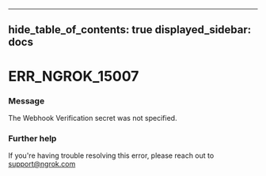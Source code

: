 

---
hide_table_of_contents: true
displayed_sidebar: docs
---


# ERR_NGROK_15007

### Message
The Webhook Verification secret was not specified.

<ErrorDetails />



### Further help
If you're having trouble resolving this error, please reach out to [support@ngrok.com](mailto:support@ngrok.com?subject=Help%20with%20ERR_NGROK_15007)

